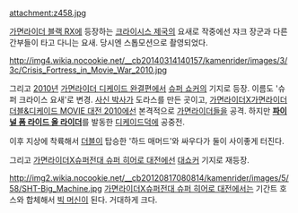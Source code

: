 attachment:z458.jpg

[[가면라이더 블랙 RX]]에 등장하는 [[크라이시스 제국]]의 요새로 작중에선 쟈크 장군과 다른 간부들이 타고 다니는 요새. 당시엔 스톱모션으로 촬영되었다.

http://img4.wikia.nocookie.net/__cb20140314140157/kamenrider/images/3/3c/Crisis_Fortress_in_Movie_War_2010.jpg

그리고 [[2010년]] [[가면라이더 디케이드 완결편]]에서 [[슈퍼 쇼커]]의 기지로 등장. 이름도 '슈퍼 크라이스 요새'로 변경. [[사신 박사]]가 도라스를 만든 곳이고, [[가면라이더X가면라이더 더블&디케이드 MOVIE 대전 2010]]에선 본격적으로 [[가면라이더]]들을 공격. 하지만 '''[[파이널 라이드#s-2.1|파이널 폼 라이드 올 라이더]]'''를 발동한 [[디케이드(가면라이더 디케이드)|디케이드]]덕에 공중전.

이후 지상에 착륙해서 [[더블(가면라이더 더블)|더블]]이 탑승한 '하드 매머드'와 싸우다가 둘이 사이좋게 터진다.

그리고 [[가면라이더X슈퍼전대 슈퍼 히어로 대전]]에선 [[대쇼커]] 기지로 재등장.

http://img2.wikia.nocookie.net/__cb20120817080814/kamenrider/images/5/58/SHT-Big_Machine.jpg
[[가면라이더X슈퍼전대 슈퍼 히어로 대전]]에서는 기간트 호스와 합체해서 [[빅 머신]]이 된다. 거대하게 크다.
